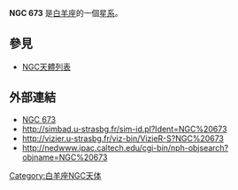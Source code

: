 {{NGCInfoBox|NGCID=NGC 673|發現者=弗里德里希·威廉·赫歇爾|發現日期=1786年9月4日|其他編號=UGC 1259,MCG 2-5-33,ZWG 437.30|曆元=J2000.0|赤經=1時48分22.4秒
|赤緯=11°31'17"|星座=白羊座|星體=星系|星等=12.5|表面亮度=13.7|藍等=13.2}}

'''NGC 673''' 是[[白羊座|白羊座]]的一個[[星系|星系]]。

== 參見 ==
* [[NGC天體列表|NGC天體列表]]

== 外部連結 ==
* [https://web.archive.org/web/20051201000232/http://www.seds.org/~spider/ngc/ngc.cgi?673 NGC 673]
* http://simbad.u-strasbg.fr/sim-id.pl?Ident=NGC%20673
* http://vizier.u-strasbg.fr/viz-bin/VizieR-S?NGC%20673{{Wayback|url=http://vizier.u-strasbg.fr/viz-bin/VizieR-S?NGC%20673 |date=20160303190926 }}
* http://nedwww.ipac.caltech.edu/cgi-bin/nph-objsearch?objname=NGC%20673{{Wayback|url=http://nedwww.ipac.caltech.edu/cgi-bin/nph-objsearch?objname=NGC%20673 |date=20191018191252 }}

{{Catalogs|NGC=673}}

[[Category:白羊座NGC天体|Category:白羊座NGC天体]]